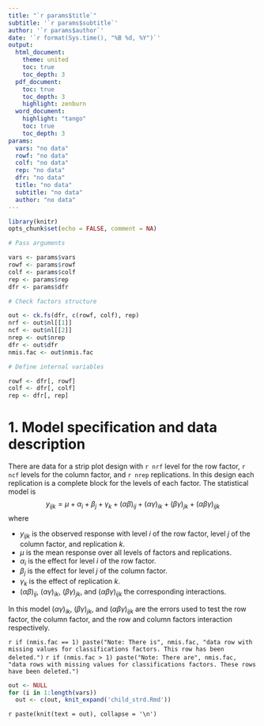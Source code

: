 ```yaml
---
title: "`r params$title`"
subtitle: '`r params$subtitle`'
author: '`r params$author`'
date: '`r format(Sys.time(), "%B %d, %Y")`'
output: 
  html_document:
    theme: united
    toc: true
    toc_depth: 3
  pdf_document:
    toc: true
    toc_depth: 3
    highlight: zenburn
  word_document:
    highlight: "tango"
    toc: true
    toc_depth: 3
params: 
  vars: "no data"
  rowf: "no data"
  colf: "no data"
  rep: "no data"
  dfr: "no data"
  title: "no data"
  subtitle: "no data"
  author: "no data"
---
```


```r
library(knitr)
opts_chunk$set(echo = FALSE, comment = NA)
```

```r
# Pass arguments

vars <- params$vars
rowf <- params$rowf
colf <- params$colf
rep <- params$rep
dfr <- params$dfr

# Check factors structure

out <- ck.fs(dfr, c(rowf, colf), rep)
nrf <- out$nl[[1]]
ncf <- out$nl[[2]]
nrep <- out$nrep
dfr <- out$dfr
nmis.fac <- out$nmis.fac

# Define internal variables

rowf <- dfr[, rowf]
colf <- dfr[, colf]
rep <- dfr[, rep]
```

# 1. Model specification and data description

There are data for a strip plot design with `r nrf` level for the row factor, `r ncf` levels for the column factor, and `r nrep` replications. In this design each replication is a complete block for the levels of each factor. The statistical model is
$$
y_{ijk} = \mu + \alpha_i + \beta_j + \gamma_k + (\alpha\beta)_{ij} + (\alpha\gamma)_{ik} + (\beta\gamma)_{jk} + (\alpha\beta\gamma)_{ijk}
$$
where

* $y_{ijk}$ is the observed response with level $i$ of the row factor, level $j$ of the column factor, and replication $k$.
* $\mu$ is the mean response over all levels of factors and replications.
* $\alpha_i$ is the effect for level $i$ of the row factor.
* $\beta_j$ is the effect for level $j$ of the column factor.
* $\gamma_k$ is the effect of replication $k$.
* $(\alpha\beta)_{ij}$, $(\alpha\gamma)_{ik}$, $(\beta\gamma)_{jk}$, and $(\alpha\beta\gamma)_{ijk}$ the corresponding interactions.

In this model $(\alpha\gamma)_{ik}$, $(\beta\gamma)_{jk}$, and $(\alpha\beta\gamma)_{ijk}$ are the errors used to test the row factor, the column factor, and the row and column factors interaction respectively.

`r if (nmis.fac == 1) paste("Note: There is", nmis.fac, "data row with missing values for classifications factors. This row has been deleted.")`
`r if (nmis.fac > 1) paste("Note: There are", nmis.fac, "data rows with missing values for classifications factors. These rows have been deleted.")`

```r
out <- NULL
for (i in 1:length(vars))
  out <- c(out, knit_expand('child_strd.Rmd'))
```

`r paste(knit(text = out), collapse = '\n')`
